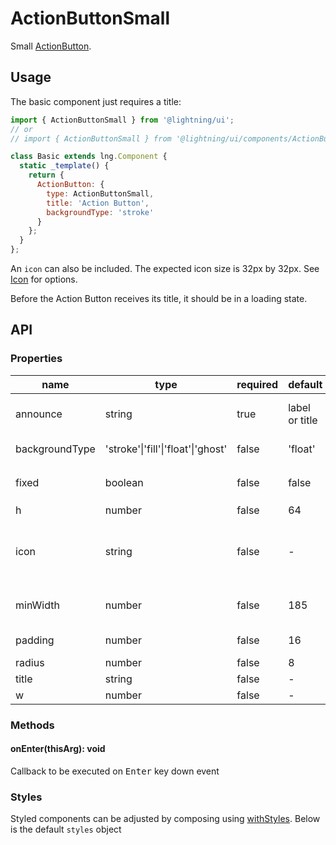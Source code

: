 
# ActionButtonSmall

Small [ActionButton](?path=/docs/actionbutton--base).

## Usage

The basic component just requires a title:

```js
import { ActionButtonSmall } from '@lightning/ui';
// or
// import { ActionButtonSmall } from '@lightning/ui/components/ActionButton';

class Basic extends lng.Component {
  static _template() {
    return {
      ActionButton: {
        type: ActionButtonSmall,
        title: 'Action Button',
        backgroundType: 'stroke'
      }
    };
  }
};
```

An `icon` can also be included. The expected icon size is 32px by 32px. See [Icon](?path=/docs/icon--basic) for options.

<Canvas>
  <Story id="elements-actionbuttonsmall--base" />
</Canvas>


Before the Action Button receives its title, it should be in a loading state.
<Canvas>
  <Story id="elements-actionbuttonsmall--loading" />
</Canvas>

## API

### Properties

name|type|required|default|description
--|--|--|--|--
announce|string|true|label or title|announcement text for screen readers
backgroundType|'stroke'\|'fill'\|'float'\|'ghost'|false|'float'|color of `Button` container.
fixed|boolean|false|false|when true, `w` overrides `minWidth`
h|number|false|64|height
icon|string|false|-|URI for icon or inline svg that may live next to the title. See <a href="?path=/docs/icon--basic">Icon</a>
minWidth|number|false|185|minimum width of the button
padding|number|false|16|left and right padding value
radius|number|false|8|border radius
title|string|false|-|button text
w|number|false|-|width

### Methods

#### onEnter(thisArg): void

Callback to be executed on <kbd>Enter</kbd> key down event

### Styles

Styled components can be adjusted by composing using [withStyles](?path=/docs/mixins-withstyles--basic). Below is the default `styles` object

<Theme theme={ActionButtonSmall.styles} />